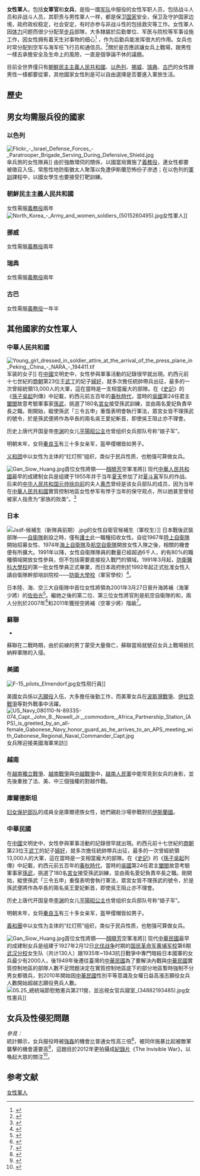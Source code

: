 {{expand|time=2009-10-01T14:07:33+00:00}}'''女性軍人'''，包括'''女軍官'''和'''女兵'''，是指一國[[军队|军队]]中服役的女性军职人员，包括战斗人员和非战斗人员，其职责与男性軍人一样，都是保卫[[国家|国家]]安全，保卫及守护国家边境，政府政权稳定，社会安定，有时亦参与非战斗性的包括救灾等工作。女性軍人因[[体力|体力]]问题而很少分配至[[步兵|步兵]]部隊，大多隸屬於后勤單位、军医与院校等军事设施工作，因女性拥有着天生对事物的细心<ref>{{cite web|url=http://news.xinhuanet.com/mil/2009-10/01/content_12064679.htm|title=三军女兵方队长常东华：谁说女子不如男|publisher=news.xinhuanet.com|date=2009-10-01|accessdate=2009-10-01|archive-date=2009-10-06|archive-url=https://web.archive.org/web/20091006014206/http://news.xinhuanet.com/mil/2009-10/01/content_12064679.htm|dead-url=no}}</ref>
，作为后勤兵能发挥很大的作用。女兵也时常分配到空军与海军任飞行员和通信员。<ref>{{cite web|url=http://www.pladaily.com.cn/item2/nbtd/txt/29.htm|title=战争并没有让女人走开：外军女兵扫描|publisher=www.pladaily.com.cn|accessdate=2009-10-01|archive-date=2013-12-13|archive-url=https://web.archive.org/web/20131213023145/http://www.pladaily.com.cn/item2/nbtd/txt/29.htm|dead-url=yes}}</ref>關於是否應該讓女兵上戰場，跟男性一樣去承擔安全及生命上的風險，一直是個爭論不休的議題。

目前全世界僅只有[[朝鮮民主主義人民共和國|朝鮮民主主義人民共和國]]、[[以色列|以色列]]、[[挪威|挪威]]、[[瑞典|瑞典]]、[[古巴|古巴]]的女性跟男性一樣都要從軍，其他國家女性則是可以自由選擇是否要進入軍旅生活。

==歷史==
==男女均需服兵役的國家==

===以色列===
[[File:Flickr_-_Israel_Defense_Forces_-_Paratrooper_Brigade_Serving_During_Defensive_Shield.jpg|thumb]]傘兵旅的女性隊員]]
由於強敵環伺的關係，以國當局實施了[[義務役|義務役]]，連女性都要被徵召入伍，常態性地防衛猶太人聚落以免遭伊斯蘭恐怖份子滲透；在以色列的[[軍訓|軍訓]]課程中，以國女學生也要接受打靶訓練。

===朝鮮民主主義人民共和國===
女性需服[[義務役|義務役]]兩年[[File:North_Korea_-_Army_and_women_soldiers_(5015260495).jpg|thumb]]女性軍人]]

===挪威===
女性需服[[義務役|義務役]]兩年

===瑞典===
女性需服[[義務役|義務役]]兩年

===古巴===
女性需服[[義務役|義務役]]一年半

==其他國家的女性軍人==

===中華人民共和國===
[[File:Young_girl_dressed_in_soldier_attire_at_the_arrival_of_the_press_plane_in_Peking,_China_-_NARA_-_194411.tif|left]]军装的女子]]
在[[中國|中國]]文明史中，女性參與軍事活動的記錄很早就出現。約西元前十七世紀的[[商朝|商朝]]第23位王[[武丁|武丁]]的妃子[[婦好|婦好]]，就多次擔任統帥帶兵出征，最多的一次曾經統領13,000人的大軍，這在當時是一支相當龐大的部隊。在《[[史記|史記]]》的《[[孫子|孫子]][[吳起|吳起]]列傳》中記載，約西元前五百年的[[春秋時代|春秋時代]]，當時的[[吳國|吳國]]第24任君主[[闔閭|闔閭]]故意考驗軍事家[[孫武|孫武]]，挑選了180名[[宮女|宮女]]接受孫武訓練，並由兩名愛妃負責卒長之職。剛開始，縱使孫武「三令五申」重復表明會執行軍法，眾宮女皆不理孫武的號令，於是孫武便將作為卒長的兩名吳王愛妃斬首，即使吳王阻止亦不理會。

历史上唐代开国皇帝[[李渊|李渊]]的女儿[[平陽昭公主|平陽昭公主]]也曾组织女兵部队号称“娘子军”。

明朝末年，女将[[秦良玉|秦良玉]]有三十多女亲军，盔甲缨帽皆如男子。

[[义和团|义和团]]中以女性为主体的“红灯照”组织，类似于民兵性质，也勉强可算做女兵。

[[File:Gan_Siow_Huang.jpg|thumb]]首位女性將領——[[顏曉芳|顏曉芳]]空軍准將]]
现代[[中华人民共和国|中華人民共和國]]最早的成建制女兵是组建于1955年并于当年[[夏天|夏天]]参加了对[[夏斗寅|夏斗寅]]军队的作战。后来的[[中华人民共和国元帅|中华人民共和国元帅]][[徐向前|徐向前]]的夫人[[黃杰_(人大代表)|黄杰]]曾经是该女兵部队的成员，因为当年在[[中华人民共和国|中華人民共和國]]實質控制地區女性参军有悖于当年的保守观点，所以她甚至曾经被家人指责为“家族的败类”。<ref>{{Cite web |url=http://news.xinhuanet.com/mil/2001-02/27/content_6999.htm |title=20世纪的中国女兵 |accessdate=2009-10-04 |archive-date=2005-01-16 |archive-url=https://web.archive.org/web/20050116062011/http://news.xinhuanet.com/mil/2001-02/27/content_6999.htm |dead-url=no }}</ref>

===日本===
[[File:Jsdf-候補生（新隊員前期）.jpg|thumb]]的女性自衛官候補生（軍校生）]]
日本戰後武裝部隊——[[自衛隊|自衛隊]]創設之時，僅有[[護士|護士]]此一職種招收女性。自從1967年[[陸上自衛隊|陸上自衛隊]]開始招募女性、1974年[[海上自衛隊|海上自衛隊]]及[[航空自衛隊|航空自衛隊]]開放女性入隊之後，相關的機會便有所擴大。1991年以降，女性自衛隊隊員的數量已經超過6千人，約有80%的職種領域開放女性參與，但不包括需要直接投入戰鬥的領域。1991年3月起，[[防衛醫科大學校|防衛醫科大學校]]的第一批女性學員正式畢業，而日本政府則於1992年起正式批准女性入讀自衛隊幹部培訓院校——[[防衛大學校|防衛大學校]]（軍官學校）<ref>{{cite web |title=A Camouflaged Military: Japan’s Self-Defense Forces and Globalized Gender Mainstreaming |language=en |publisher=Japan Focus |url=http://japanfocus.org/-Fumika-Sato/3820 |accessdate=2013-01-24 |archiveurl=https://web.archive.org/web/20160929070355/http://apjjf.org/2012/10/36/Fumika-Sato/3820/article.html |archivedate=2016-09-29 |deadurl=yes }}</ref>。

日本陸、海、空三大自衛隊中首位女性將領為2001年3月27日晉升海將補（海軍少將）的[[佐伯光|佐伯光]]<ref name="讀賣">{{Cite news |date=2001-03-28  |script-title=ja:自衛隊初の女性将官が誕生、佐伯光海将補　夫も元海将 |language=ja |publisher={{lang|ja|[[讀賣新聞|読売新聞 東京朝刊]]}} |page= A. 39}}</ref>。繼她之後的第二位、第三位女性將官則是航空自衛隊的{{Link-ja|梶田道子|梶田ミチ子}}和{{Link-ja|柏原敬子|柏原敬子}}，兩人分別於2007年<ref name="彩">{{Cite book |author={{lang|ja|自衛隊の謎検証委員会編}} |script-title=ja:知られざる自衛隊の謎 |publisher={{lang|ja|彩図社}} |date=2011-10 |page=p. 133 |language=ja |isbn=4883928136}}</ref>和2011年獲授空將補（空軍少將）階級<ref name="avanti">{{cite web |url=http://www.e-avanti.com/person/27koro/2334 |archivedate=2013-04-19 |archiveurl=https://web.archive.org/web/20130419052319/http://www.e-avanti.com/person/27koro/2334 |script-title=ja:柏原 敬子さん／社会のために、先駆者として道を切り拓く。 |publisher={{lang|ja|アヴァンティ}} |date=2012-04-20 |accessdate=2013-01-02 |language=ja |deadurl=yes }}</ref>。

===蘇聯===
*{{see|蘇聯女兵}}

蘇聯在二戰時期，由於前線的男丁蒙受大量傷亡，蘇聯當局就號召女兵上戰場抵抗納粹軍隊的入侵。

===美國===
[[File:F-15_pilots_Elmendorf.jpg|thumb]]女性飛行員]]

美國女兵係以[[志願役|志願役]]入伍，大多擔任後勤工作，而美軍女兵在[[波斯灣戰爭|波斯灣戰爭]]、[[伊拉克戰爭|伊拉克戰爭]]等對外戰事中活躍。
[[File:US_Navy_080110-N-8933S-074_Capt._John_B._Nowell_Jr.,_commodore,_Africa_Partnership_Station_(APS)_is_greeted_by_an_all-female_Gabonese_Navy_honor_guard_as_he_arrives_to_an_APS_meeting_with_Gabonese_Regional_Naval_Commander_Capt.jpg|thumb]]女兵隊迎接美國海軍來訪]]

===越南===
在[[越南獨立戰爭|越南獨立戰爭]]、[[越南戰爭|越南戰爭]]與[[中越戰爭|中越戰爭]]中，[[越南人民軍|越南人民軍]]中能常見到女兵的身影，並先後重挫了法、美、中三個強權的對越作戰。

===庫爾德斯坦===
[[妇女保护部队|妇女保护部队]]的成員全是庫爾德族女性，她們親赴沙場參戰對抗[[伊斯蘭國|伊斯蘭國]]。

===中華民國===

在[[中國|中國]]文明史中，女性參與軍事活動的記錄很早就出現。約西元前十七世紀的[[商朝|商朝]]第23位王[[武丁|武丁]]的妃子[[婦好|婦好]]，就多次擔任統帥帶兵出征，最多的一次曾經統領13,000人的大軍，這在當時是一支相當龐大的部隊。在《[[史記|史記]]》的《[[孫子|孫子]][[吳起|吳起]]列傳》中記載，約西元前五百年的[[春秋時代|春秋時代]]，當時的[[吳國|吳國]]第24任君主[[闔閭|闔閭]]故意考驗軍事家[[孫武|孫武]]，挑選了180名[[宮女|宮女]]接受孫武訓練，並由兩名愛妃負責卒長之職。剛開始，縱使孫武「三令五申」重復表明會執行軍法，眾宮女皆不理孫武的號令，於是孫武便將作為卒長的兩名吳王愛妃斬首，即使吳王阻止亦不理會。

历史上唐代开国皇帝[[李渊|李渊]]的女儿[[平陽昭公主|平陽昭公主]]也曾组织女兵部队号称“娘子军”。

明朝末年，女将[[秦良玉|秦良玉]]有三十多女亲军，盔甲缨帽皆如男子。

[[義和團|義和團]]中以女性为主体的“红灯照”组织，类似于民兵性质，也勉强可算做女兵。

[[File:Gan_Siow_Huang.jpg|thumb]]首位女性將領——[[顏曉芳|顏曉芳]]空軍准將]]
现代[[中華民國|中華民國]]最早的成建制女兵是组建于1927年2月12日[[北伐战争|北伐战争]]时期的[[国民革命军|国民革命军]][[黄埔军校|黄埔军校]]第6期[[武汉分校|武汉分校]]女生队（共计130人）跟1935年~1943抗日戰爭中專門暗殺日本國軍的女兵最少有2000人，後1949年後遷往臺灣的[[中華民國|中華民國]]為了要解決內戰與[[中華民國|中華民國]]實質控制地區的部隊人數不足問題決定在實質控制地區底下的部分地區暫時強制不分男女都徵兵，到2010年開始因[[中華民國|中華民國]]性別平等意識及女權日益高漲志願役女兵人數開始超越志願役男兵人數。
[[File:05.25_總統端節慰勉憲兵第211營，並巡視女官兵寢室_(34882193485).jpg|left]]女性憲兵]]













== 女兵及性侵犯問題 ==
''參見：{{link-en|美軍軍中性侵犯案|Sexual assault in the United States military}}''<br />
統計顯示，女兵服役時被[[強姦|強姦]]的機會比普通女性高三倍<ref>{{cite news |url=http://news.bbc.co.uk/2/hi/8005198.stm |title=Americas | Women at war face sexual violence |publisher=BBC News |date=2009-04-17 |accessdate=2013-11-16 |archive-date=2013-03-29 |archive-url=https://web.archive.org/web/20130329184101/http://news.bbc.co.uk/2/hi/8005198.stm |dead-url=no }}</ref>，被同伴施暴比起被敵軍襲擊的機會還要高<ref>{{cite news |url=http://www.huffingtonpost.com/rep-jane-harman/finally-some-progress-in_b_125504.html |title=Rep. Jane Harman: Finally, Some Progress in Combating Rape and Assault in the Military |publisher=Huffingtonpost.com |date=2008-09-10 |accessdate=2013-11-16 |archive-date=2013-11-07 |archive-url=https://web.archive.org/web/20131107181049/http://www.huffingtonpost.com/rep-jane-harman/finally-some-progress-in_b_125504.html |dead-url=no }}</ref>，這題目於2012年更拍攝成[[紀錄片|紀錄片]]《The Invisible War》，以喚起大眾的關注<ref>{{cite web |url=http://invisiblewarmovie.com/page.cfm?id=12 |title=The Invisible War: Home |publisher=Invisiblewarmovie.com |accessdate=2013-11-16 |archive-date=2013-04-08 |archive-url=https://web.archive.org/web/20130408065403/http://invisiblewarmovie.com/page.cfm?id=12 |dead-url=yes }}</ref>。

==参考文献==
{{Reflist}}

[[Category:女性軍人|]]